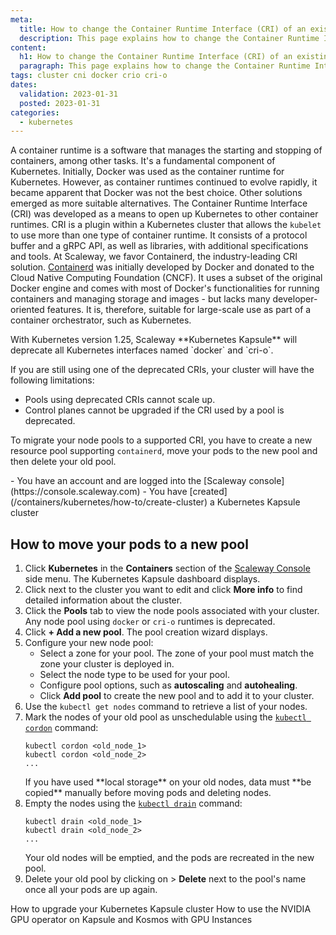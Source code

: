 ```yaml
---
meta:
  title: How to change the Container Runtime Interface (CRI) of an existing node pool
  description: This page explains how to change the Container Runtime Interface (CRI) of an existing node pool
content:
  h1: How to change the Container Runtime Interface (CRI) of an existing node pool
  paragraph: This page explains how to change the Container Runtime Interface (CRI) of an existing node pool
tags: cluster cni docker crio cri-o
dates:
  validation: 2023-01-31
  posted: 2023-01-31
categories:
  - kubernetes
---
```


A container runtime is a software that manages the starting and stopping of containers, among other tasks. It's a fundamental component of Kubernetes. Initially, Docker was used as the container runtime for Kubernetes. However, as container runtimes continued to evolve rapidly, it became apparent that Docker was not the best choice. Other solutions emerged as more suitable alternatives.
The Container Runtime Interface (CRI) was developed as a means to open up Kubernetes to other container runtimes. CRI is a plugin within a Kubernetes cluster that allows the `kubelet` to use more than one type of container runtime. It consists of a protocol buffer and a gRPC API, as well as libraries, with additional specifications and tools.
At Scaleway, we favor Containerd, the industry-leading CRI solution. [Containerd](https://containerd.io/) was initially developed by Docker and donated to the Cloud Native Computing Foundation (CNCF). It uses a subset of the original Docker engine and comes with most of Docker's functionalities for running containers and managing storage and images - but lacks many developer-oriented features. It is, therefore, suitable for large-scale use as part of a container orchestrator, such as Kubernetes. 

<Message type="important">
  With Kubernetes version 1.25, Scaleway **Kubernetes Kapsule** will deprecate all Kubernetes interfaces named `docker` and `cri-o`.
</Message>

If you are still using one of the deprecated CRIs, your cluster will have the following limitations:
* Pools using deprecated CRIs cannot scale up.
* Control planes cannot be upgraded if the CRI used by a pool is deprecated.

To migrate your node pools to a supported CRI, you have to create a new resource pool supporting `containerd`, move your pods to the new pool and then delete your old pool.
<Macro id="iam-requirements" />

<Message type="requirement">
  - You have an account and are logged into the [Scaleway console](https://console.scaleway.com) 
  - You have [created](/containers/kubernetes/how-to/create-cluster) a Kubernetes Kapsule cluster
</Message>

## How to move your pods to a new pool

1. Click **Kubernetes** in the **Containers** section of the [Scaleway Console](https://console.scaleway.com) side menu. The Kubernetes Kapsule dashboard displays.
2. Click <Icon name="more" /> next to the cluster you want to edit and click **More info** to find detailed information about the cluster.
3. Click the **Pools** tab to view the node pools associated with your cluster. 
    <Message type="tip">
      Any node pool using `docker` or `cri-o` runtimes is deprecated.
    </Message>
4. Click **+ Add a new pool**. The pool creation wizard displays.
5. Configure your new node pool:
    * Select a zone for your pool. The zone of your pool must match the zone your cluster is deployed in.
    * Select the node type to be used for your pool.
    * Configure pool options, such as **autoscaling** and **autohealing**.
    * Click **Add pool** to create the new pool and to add it to your cluster.
6. Use the `kubectl get nodes` command to retrieve a list of your nodes.
7. Mark the nodes of your old pool as unschedulable using the [`kubectl cordon`](https://kubernetes.io/docs/reference/generated/kubectl/kubectl-commands#cordon) command: 
    ```
    kubectl cordon <old_node_1>
    kubectl cordon <old_node_2>
    ...
    ```
    <Message type="important">
      If you have used **local storage** on your old nodes, data must **be copied** manually before moving pods and deleting nodes.
    </Message>
8. Empty the nodes using the [`kubectl drain`](https://kubernetes.io/docs/reference/generated/kubectl/kubectl-commands#drain) command:
    ```
    kubectl drain <old_node_1>
    kubectl drain <old_node_2>
    ...
    ```
    Your old nodes will be emptied, and the pods are recreated in the new pool.
9. Delete your old pool by clicking on <Icon name="more" /> > **Delete** next to the pool's name once all your pods are up again.

<Navigation title="See Also">
  <PreviousButton to="/containers/kubernetes/how-to/upgrade-kubernetes-version/">How to upgrade your Kubernetes Kapsule cluster</PreviousButton>
  <NextButton to="/containers/kubernetes/how-to/use-nvidia-gpu-operator/">How to use the NVIDIA GPU operator on Kapsule and Kosmos with GPU Instances</NextButton>
</Navigation>
